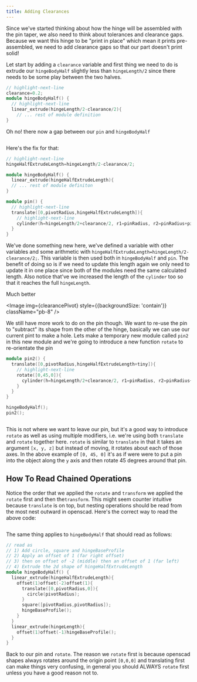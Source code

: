 ```yaml
---
title: Adding Clearances
---
```




Since we've started thinking about how the hinge will be assembled with the pin taper, we also need to think about tolerances and clearance gaps. Because we want this hinge to be "print in place" which mean it prints pre-assembled, we need to add clearance gaps so that our part doesn't print solid!

Let start by adding a `clearance` variable and first thing we need to do is extrude our `hingeBodyHalf` slightly less than `hingeLength/2` since there needs to be some play between the two halves.

```cpp
// highlight-next-line
clearance=0.2;
module hingeBodyHalf() {
  // highlight-next-line
  linear_extrude(hingeLength/2-clearance/2){
	// ... rest of module definition
}
```

Oh no! there now a gap between our `pin` and `hingeBodyHalf`

<Image img={pivotGap} className="mb-8 bg-contain rounded-md overflow-hidden" />

Here's the fix for that:

```cpp
// highlight-next-line
hingeHalfExtrudeLength=hingeLength/2-clearance/2;

module hingeBodyHalf() {
  linear_extrude(hingeHalfExtrudeLength){
  // ... rest of module definiton
}

module pin() {
  // highlight-next-line
  translate([0,pivotRadius,hingeHalfExtrudeLength]){
    // highlight-next-line
    cylinder(h=hingeLength/2+clearance/2, r1=pinRadius, r2=pinRadius+pinTaper);
  }
}
```

We've done something new here, we've defined a variable with other variables and some arithmetic with `hingeHalfExtrudeLength=hingeLength/2-clearance/2;`.
This variable is then used both in `hingeBodyHalf` and `pin`.
The benefit of doing so is if we need to update this length again we only need to update it in one place since both of the modules need the same calculated length.
Also notice that've we increased the length of the `cylinder` too so that it reaches the full `hingeLength`.

Much better

<Image img={clearancePivot} style={{backgroundSize: 'contain'}} className="pb-8" />

We still have more work to do on the pin though. We want to re-use the pin to "subtract" its shape from the other of the hinge, basically we can use our current pint to make a hole.
Lets make a temporary new module called `pin2` in this new module and we're going to introduce a new function `rotate` to re-orientate the pin

```cpp
module pin2() {
  translate([0,pivotRadius,hingeHalfExtrudeLength+tiny]){
    // highlight-next-line
    rotate([0,45,0]){
      cylinder(h=hingeLength/2+clearance/2, r1=pinRadius, r2=pinRadius+pinTaper);
    }
  }
}

hingeBodyHalf();
pin2();
```

<Image img={rotate} className="mb-8 bg-contain rounded-md overflow-hidden" />

This is not where we want to leave our pin, but it's a good way to introduce `rotate` as well as using multiple modifiers, i.e. we're using both `translate` and `rotate` together here.
`rotate` is similar to `translate` in that it takes an argument `[x, y, z]` but instead of moving, it rotates about each of those axes. In the above example of `[0, 45, 0]` it's as if were were to put a pin into the object along the `y` axis and then rotate 45 degrees around that pin.

## How To Read Chained Operations

Notice the order that we applied the `rotate` and `transform` we applied the `rotate` first and then the`transform`.
This might seem counter intuitive because `translate` is on top, but nesting operations should be read from the most nest outward in openscad.
Here's the correct way to read the above code:

<Image img={readScad} className="mb-8 bg-contain rounded-md overflow-hidden" />

The same thing applies to `hingeBodyHalf` that should read as follows:

```cpp
// read as
// 1) Add circle, square and hingeBaseProfile
// 2) Apply an offset of 1 (far right offset)
// 3) then on offset of -2 (middle) then an offset of 1 (far left)
// 4) Extrude the 2d shape of hingeHalfExtrudeLength
module hingeBodyHalf() {
  linear_extrude(hingeHalfExtrudeLength){
    offset(1)offset(-2)offset(1){
      translate([0,pivotRadius,0]){
        circle(pivotRadius);
      }
      square([pivotRadius,pivotRadius]);
      hingeBaseProfile();
    }
  }
  linear_extrude(hingeLength){
    offset(1)offset(-1)hingeBaseProfile();
  }
}
```

Back to our pin and `rotate`. The reason we `rotate` first is because openscad shapes always rotates around the origin point `[0,0,0]` and translating first can make things very confusing, in general you should ALWAYS `rotate` first unless you have a good reason not to.

